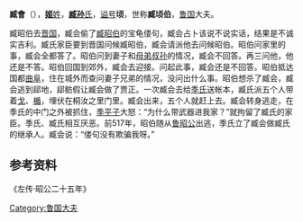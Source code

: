 {{Infobox 先秦人物
|名称= 臧會
|姓= [[姬姓|姬]]
|名= 坚
|氏= [[臧孙氏|臧孙]]
|国家= [[鲁国|鲁国]]
|太子= [[臧宾如|臧宾如]]
|父       = [[臧贾|臧贾]]
}}
'''臧會'''（{{bd|？||？||catIdx=Z臧孙}}），[[姬姓|'''姬'''姓]]，[[臧孙氏|'''臧孙'''氏]]，[[谥号|谥号]]'''顷'''，世称'''臧顷伯'''，[[鲁国|鲁国]]大夫。

臧昭伯去[[晋国|晋国]]，臧会偷了[[臧昭伯|臧昭伯]]的宝龟偻句，臧会占卜该说不说实话，结果是不诚实吉利。臧氏家臣要到晋国问候臧昭伯，臧会请派他去问候昭伯。昭伯问家里的事，臧会全都答了。昭伯问到妻子和[[母弟叔孙|母弟叔孙]]的情况，臧会不回答。再三问他，他还是不答。昭伯回国到郊外，臧会去迎接。问起此事，臧会还是不回答。昭伯抵达国都[[曲阜|曲阜]]，住在城外而查问妻子兄弟的情况，没问出什么事。昭伯想杀了臧会，臧会逃到郈地，郈鲂假让臧会做了贾正。一次臧会去给[[季氏|季氏]]送帐本，臧氏派五个人带着[[戈|戈]]、[[盾|楯]]，埋伏在桐汝之里门里。臧会出来，五个人就赶上去。臧会转身逃走，在季氏的中门之外被抓住，[[季平子|季平子]]大怒：“为什么带武器进我家？”就拘留了臧氏的家臣。季氏、臧氏相互厌恶。前517年，昭伯随从[[鲁昭公|鲁昭公]]出逃，季氏立了臧会做臧氏的继承人。臧会说：“偻句没有欺骗我呀。”

== 参考资料 ==
《左传·昭公二十五年》

[[Category:鲁国大夫|Category:鲁国大夫]]